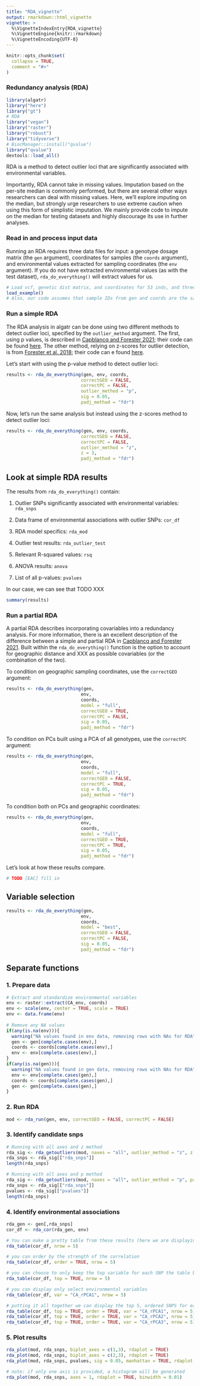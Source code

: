 ```yaml
---
title: "RDA_vignette"
output: rmarkdown::html_vignette
vignette: >
  %\VignetteIndexEntry{RDA_vignette}
  %\VignetteEngine{knitr::rmarkdown}
  %\VignetteEncoding{UTF-8}
---
```


```r
knitr::opts_chunk$set(
  collapse = TRUE,
  comment = "#>"
)
```

### Redundancy analysis (RDA)

```r
library(algatr)
library("here")
library("gt")
# RDA
library("vegan")
library("raster")
library("robust")
library("tidyverse")
# BiocManager::install("qvalue")
library("qvalue")
devtools::load_all()
```

RDA is a method to detect outlier loci that are significantly associated with environmental variables.

Importantly, RDA cannot take in missing values. Imputation based on the per-site median is commonly performed, but there are several other ways researchers can deal with missing values. Here, we'll explore imputing on the median, but strongly urge researchers to use extreme caution when using this form of simplistic imputation. We mainly provide code to impute on the median for testing datasets and highly discourage its use in further analyses.

### Read in and process input data

Running an RDA requires three data files for input: a genotype dosage matrix (the `gen` argument), coordinates for samples (the `coords` argument), and environmental values extracted for sampling coordinates (the `env` argument). If you do not have extracted environmental values (as with the test dataset), `rda_do_everything()` will extract values for us.

```r
# Load vcf, genetic dist matrix, and coordinates for 53 inds, and three environmental layers for test dataset
load_example()
# Also, our code assumes that sample IDs from gen and coords are the same order; be sure to check this before moving forward!
```

### Run a simple RDA

The RDA analysis in algatr can be done using two different methods to detect outlier loci, specified by the `outlier_method` argument. The first, using p values, is described in [Capblancq and Forester 2021](https://besjournals.onlinelibrary.wiley.com/doi/10.1111/2041-210X.13722); their code can be found [here](https://github.com/Capblancq/RDA-landscape-genomics). The other method, relying on z-scores for outlier detection, is from [Forester et al. 2018](https://onlinelibrary.wiley.com/doi/abs/10.1111/mec.14584); their code can e found [here](https://popgen.nescent.org/2018-03-27_RDA_GEA.html).

Let's start with using the p-value method to detect outlier loci:

```r
results <- rda_do_everything(gen, env, coords, 
                            correctGEO = FALSE, 
                            correctPC = FALSE,
                            outlier_method = "p",
                            sig = 0.05, 
                            padj_method = "fdr")
```

Now, let's run the same analysis but instead using the z-scores method to detect outlier loci:

```r
results <- rda_do_everything(gen, env, coords, 
                            correctGEO = FALSE, 
                            correctPC = FALSE,
                            outlier_method = "z",
                            z = 3, 
                            padj_method = "fdr")
```

## Look at simple RDA results

The results from `rda_do_everything()` contain:

1. Outlier SNPs significantly associated with environmental variables: `rda_snps`

2. Data frame of environmental associations with outlier SNPs: `cor_df`

3. RDA model specifics: `rda_mod`

4. Outlier test results: `rda_outlier_test`

5. Relevant R-squared values: `rsq`

6. ANOVA results: `anova`

7. List of all p-values: `pvalues`

In our case, we can see that TODO XXX

```r
summary(results)
```

### Run a partial RDA

A partial RDA describes incorporating covariables into a redundancy analysis. For more information, there is an excellent description of the difference between a simple and partial RDA in [Capblancq and Forester 2021](https://besjournals.onlinelibrary.wiley.com/doi/10.1111/2041-210X.13722). Built within the `rda_do_everything()` function is the option to account for geographic distance and XXX as possible covariables (or the combination of the two).

To condition on geographic sampling coordinates, use the `correctGEO` argument:

```r
results <- rda_do_everything(gen, 
                            env, 
                            coords, 
                            model = "full",
                            correctGEO = TRUE, 
                            correctPC = FALSE,
                            sig = 0.05, 
                            padj_method = "fdr")
```

To condition on PCs built using a PCA of all genotypes, use the `correctPC` argument:

```r
results <- rda_do_everything(gen, 
                            env, 
                            coords, 
                            model = "full",
                            correctGEO = FALSE, 
                            correctPC = TRUE,
                            sig = 0.05, 
                            padj_method = "fdr")
```

To condition both on PCs and geographic coordinates:

```r
results <- rda_do_everything(gen, 
                            env, 
                            coords, 
                            model = "full",
                            correctGEO = TRUE, 
                            correctPC = TRUE,
                            sig = 0.05, 
                            padj_method = "fdr")
```

Let's look at how these results compare.

```r
# TODO [EAC] fill in 
```

## Variable selection

```r
results <- rda_do_everything(gen, 
                            env, 
                            coords, 
                            model = "best",
                            correctGEO = FALSE, 
                            correctPC = FALSE,
                            sig = 0.05, 
                            padj_method = "fdr")
```

## Separate functions

### 1. Prepare data
```r
# Extract and standardize environmental variables
env <- raster::extract(CA_env, coords)
env <- scale(env, center = TRUE, scale = TRUE) 
env <- data.frame(env)
    
# Remove any NA values
if(any(is.na(env))){
  warning("NA values found in env data, removing rows with NAs for RDA")
  gen <- gen[complete.cases(env),]
  coords <- coords[complete.cases(env),]
  env <- env[complete.cases(env),]
}
if(any(is.na(gen))){
  warning("NA values found in gen data, removing rows with NAs for RDA")
  env <- env[complete.cases(gen),]
  coords <- coords[complete.cases(gen),]
  gen <- gen[complete.cases(gen),]
}
```

### 2. Run RDA
```r
mod <- rda_run(gen, env, correctGEO = FALSE, correctPC = FALSE)
```


### 3. Identify candidate snps
```r

# Running with all axes and z method
rda_sig <- rda_getoutliers(mod, naxes = "all", outlier_method = "z", z = 3)
rda_snps <- rda_sig[["rda_snps"]]
length(rda_snps)

# Running with all axes and p method
rda_sig <- rda_getoutliers(mod, naxes = "all", outlier_method = "p", padj_method = "fdr", sig = 0.01)
rda_snps <- rda_sig[["rda_snps"]]
pvalues <- rda_sig[["pvalues"]]
length(rda_snps)

```

### 4. Identify environmental associations
```r
rda_gen <- gen[,rda_snps]
cor_df <- rda_cor(rda_gen, env)

# You can make a pretty table from these results (here we are displaying only the first 5 rows):
rda_table(cor_df, nrow = 5)

# you can order by the strength of the correlation
rda_table(cor_df, order = TRUE, nrow = 5)

# you can choose to only keep the top variable for each SNP the table by the strength of the correlation
rda_table(cor_df, top = TRUE, nrow = 5)

# you can display only select environmental variables
rda_table(cor_df, var = "CA_rPCA1", nrow = 5)

# putting it all together we can display the top 5, ordered SNPS for each variable
rda_table(cor_df, top = TRUE, order = TRUE, var = "CA_rPCA1", nrow = 5)
rda_table(cor_df, top = TRUE, order = TRUE, var = "CA_rPCA2", nrow = 5)
rda_table(cor_df, top = TRUE, order = TRUE, var = "CA_rPCA3", nrow = 5)
```

### 5. Plot results

```r
rda_plot(mod, rda_snps, biplot_axes = c(1,3), rdaplot = TRUE)
rda_plot(mod, rda_snps, biplot_axes = c(2,3), rdaplot = TRUE)
rda_plot(mod, rda_snps, pvalues, sig = 0.05, manhattan = TRUE, rdaplot = FALSE)

# note: if only one axis is provided, a histogram will be generated
rda_plot(mod, rda_snps, axes = 1, rdaplot = TRUE, binwidth = 0.01)
```

